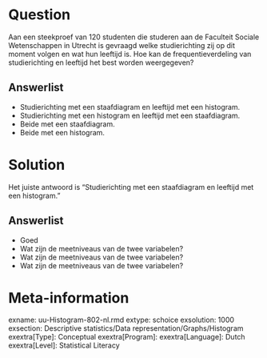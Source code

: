 Question
========
  
Aan een steekproef van 120 studenten die studeren aan de Faculteit Sociale Wetenschappen in Utrecht is gevraagd welke studierichting zij op dit moment volgen en wat hun leeftijd is. Hoe kan de frequentieverdeling van studierichting en leeftijd het best worden weergegeven? 

Answerlist
----------
* Studierichting met een staafdiagram en leeftijd met een histogram. 
* Studierichting met een histogram en leeftijd met een staafdiagram.
* Beide met een staafdiagram.
* Beide met een histogram.


Solution
========
  
Het juiste antwoord is "Studierichting met een staafdiagram en leeftijd met een histogram."

Answerlist
----------
* Goed
* Wat zijn de meetniveaus van de twee variabelen?
* Wat zijn de meetniveaus van de twee variabelen?
* Wat zijn de meetniveaus van de twee variabelen?


Meta-information
================
exname: uu-Histogram-802-nl.rmd
extype: schoice
exsolution: 1000
exsection: Descriptive statistics/Data representation/Graphs/Histogram
exextra[Type]: Conceptual
exextra[Program]: 
exextra[Language]: Dutch
exextra[Level]: Statistical Literacy

